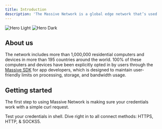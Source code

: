 ```yaml
---
title: Introduction
description: 'The Massive Network is a global edge network that’s used by partners to monitor internet performance, gather business intelligence, and detect fraud and malware.'
---
```


<img
  className="block dark:hidden"
  src="/images/hero-light.svg"
  alt="Hero Light"
/>
<img
  className="hidden dark:block"
  src="/images/hero-dark.svg"
  alt="Hero Dark"
/>

## About us

The network includes more than 1,000,000 residential computers and devices in more than 195 countries around the world. 100% of these computers and devices have been explicitly opted in by users through the [Massive SDK](https://www.joinmassive.com/getpaid) for app developers, which is designed to maintain user-friendly limits on processing, storage, and bandwidth usage.

## Getting started

The first step to using Massive Network is making sure your credentials work with a simple curl request.

<CardGroup cols={2}>
  <Card
    title="Test Credentials"
    icon="key"
    href="/quickstart"
  >
    Test your credentials in shell.
  </Card>
  <Card
    title="Authentication"
    icon="code"
    href="/authentication"
  >
    Dive right in to all connect methods: HTTPS, HTTP, & SOCKS5.
  </Card>
</CardGroup>
